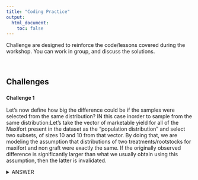 ```yaml
---
title: "Coding Practice"
output:
  html_document:
    toc: false
---
```


Challenge are designed to reinforce the code/lessons covered during the workshop. You can work in group, and discuss the solutions. 


<br>

## Challenges {.tabset .tabset-fade .tabset-pills}

### <small>Challenge 1 </small>

Let’s now define how big the difference could be if the samples were selected from the same distribution?
IN this case inorder to sample from the same distribution:Let’s take the vector of marketable yield for all of the Maxifort present in the dataset as the “population distribution” and select two subsets, of sizes 10 and 10 from that vector. By doing that, we are modeling the assumption that distributions of two treatments/rootstocks for maxifort and non graft were exactly the same. If the originally observed difference is significantly larger than what we usually obtain using this assumption, then the latter is invalidated.


<details>
<summary>ANSWER</summary>
```r
meta_df <- read.csv("input_data/tomato_grafting_metadata.csv", header = TRUE)
yield_df <- read.csv("input_data/tomato_grafting_yield_spad.csv", header = TRUE)

# merge metadata with yield data
yield_with_meata_df <- merge(yield_df, meta_df, by="plantID")

## let make random sample of yiled for maxifort and nongraft
maxi_yield <- yield_with_meata_df[yield_with_meata_df$rootstock=="Selfgraft", "marketable_yield_kg"]
ng_yield <- yield_with_meata_df[yield_with_meata_df$rootstock=="Nongraft", "marketable_yield_kg"]


ori.diff <- mean(maxi_yield)-mean(ng_yield) # diff between original samples

diff.sim <- numeric() # create an empty vector
ge.cnt <- 0 # how many times resampled diff is greater than original
n.sims <- 10000 # perform 10000 resamplings
for ( i.sim in 1:n.sims ) { # in each iteration:
 x.sim <- sample(yield_with_meata_df$marketable_yield_kg, 20) # sample 30 yield data point
 #... assign them to two samples and compute diff between means
 diff.sim[i.sim] <- mean(x.sim[1:10])-mean(x.sim[11:20])
 if ( diff.sim[i.sim] >= ori.diff ) {
 ge.cnt <- ge.cnt + 1
 }
}

## Plot 
old.par <- par(mfrow=c(2,1),ps=20)
plot(sort(diff.sim),main=paste("Rank",
  ge.cnt/n.sims),ylab="",
  xlab=paste("one-sided t-test",
  signif(t.test(maxi_yield,ng_yield,alt="greater")$p.value,3)))
points(n.sims-ge.cnt,ori.diff,
  cex=4,col="red",pch=20)
plot(hist(diff.sim,breaks=20,plot=F),main="",xlab="")
abline(v=ori.diff,lwd=2,col="red")


```


### <small>Challenge 2 </small>

In Challenge 2 we are going to practice subsetting and manipulating vectors.  

First, open your r-davis-in-class-project-YourName and `pull`. Remember, we always want to start working on a github project by pulling, even if we are sure nothing has changed (believe me, this small step will save you lots of headaches).

This chunk of code will create the vector you will use in your homework today. Check in your environment to see what it looks like. What do you think each line of code is doing? 

```r
set.seed(15)
hw2 <- runif(50, 4, 50)
hw2 <- replace(hw2, c(4,12,22,27), NA)
hw2
```


1. Take your `hw2` vector and removed all the NAs then select all the numbers between 14 and 38 inclusive, call this vector `prob1`. 

2. Multiply each number in the `prob1` vector by 3 to create a new vector called `times3`. Then add 10 to each number in your `times3` vector to create a new vector called `plus10`. 

3. Select every other number in your `plus10` vector by selecting the first number, not the second, the third, not the fourth, etc. If you've worked through these three problems in order, you should now have a vector that is 12 numbers long that looks **exactly** like this one:

```r
prob1 <- hw2[!is.na(hw2)] #removing the NAs

prob1 <- prob1[prob1 >14 & prob1 < 38] #only selecting numbers between 14 and 38

times3 <- prob1 * 3 #multiplying by 3

plus10 <- times3 + 10 #adding 10 to the whole vector 

final <- plus10[c(TRUE, FALSE)] #selecting every other number
```

```r
final
```

Finally, save your script and push all your changes to your github account. 

<details>
<summary>**DO NOT OPEN** until you are ready to see the answers</summary>
```r

prob1 <- hw2[!is.na(hw2)] #removing the NAs

prob1 <- prob1[prob1 >14 & prob1 < 38] #only selecting numbers between 14 and 38

times3 <- prob1 * 3 #multiplying by 3

plus10 <- times3 + 10 #adding 10 to the whole vector 

final <- plus10[c(TRUE, FALSE)] #selecting every other number using logical subsetting

```
</details>


### <small>Challenge 3</small>

In Challenge 3 we will be playing with the `yield_data` data we worked on before. 

Load your `yield_data` data frame with the read.csv() function. Create a new data frame called `surveys_base` with only the species_id, the weight, and the plot_type columns. Have this data frame only be the first 5,000 rows. Convert both species_id and plot_type to factors. Remove all rows where there is an NA in the weight column. Explore these variables and try to explain why a factor is different from a character. Why might we want to use factors? Can you think of any examples? 

CHALLENGE:
Create a second data frame called `challenge_base` that only consists of individuals from your `yield_data` data frame with weights greater than 150g.  

<details>
<summary>**DO NOT OPEN** until you are ready to see the answers for the the homework</summary>
```r
#PROBLEM 1

surveys <- read.csv("data/portal_data_joined.csv") #reading the data in

colnames(surveys) #a list of the column names 

surveys_base <- surveys[1:5000, c(6, 9, 13)] #selecting rows 1:5000 and just columns 6, 9 and 13

surveys_base <- surveys_base[complete.cases(surveys_base), ] #selecting only the ROWS that have complete cases (no NAs) **Notice the comma was needed for this to work**

surveys_base$species_id <- factor(surveys_base$species_id) #converting factor data to character

surveys_base$plot_type <- factor(surveys_base$plot_type) #converting factor data to character

#Experimentation of factors
levels(surveys_base$species_id)
typeof(surveys_base$species_id)
class(surveys_base$species_id)

#CHALLENGE
challenge_base <- surveys_base[surveys_base[, 2]>150,] #selecting just the weights (column 2) that are greater than 150

```


### <small>Challenge 4</small>
Why Unbiased Sampel Varince is better estimator of variance?

Sample variance: Simply defined as average squared deviation from the mean (also determined from the same data),where x is defined from our sample. If you noticed does approximate population variance (2), and thus is an estimator, but it is not an optimal one. The quantity defined in (5) is a variance of the sample considered as a whole population, and is known as “biased estimator of variance”; the source of the bias is that the sample itself (its mean in particular) may fluctuate away from the true underlying distribution due to random sampling. The unbiased sample variance,

**(1)** Sample Mean
$$\bar{x} = \frac{1}{n}\sum_{i=1}^{n}x_i$$

**(2)** Biased Sample Variance
$$S_{n}^{2} = \frac{1}{n}\sum (x_{i} - \bar{x})^{2}$$


**(3)** Unbiased Sample Variance
$$S_{n-1}^{2} = \frac{1}{n-1}\sum (x_{i} - \bar{x})^{2}$$
